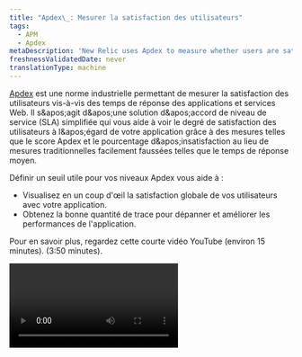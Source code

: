 ```yaml
---
title: "Apdex\_: Mesurer la satisfaction des utilisateurs"
tags:
  - APM
  - Apdex
metaDescription: 'New Relic uses Apdex to measure whether users are satisfied, tolerating, or dissatisfied with your app''s response time.'
freshnessValidatedDate: never
translationType: machine
---
```


[Apdex](https://www.apdex.org/) est une norme industrielle permettant de mesurer la satisfaction des utilisateurs vis-à-vis des temps de réponse des applications et services Web. Il s&amp;apos;agit d&amp;apos;une solution d&amp;apos;accord de niveau de service (SLA) simplifiée qui vous aide à voir le degré de satisfaction des utilisateurs à l&amp;apos;égard de votre application grâce à des mesures telles que le score Apdex et le pourcentage d&amp;apos;insatisfaction au lieu de mesures traditionnelles facilement faussées telles que le temps de réponse moyen.

Définir un seuil utile pour vos niveaux Apdex vous aide à :

* Visualisez en un coup d&apos;œil la satisfaction globale de vos utilisateurs avec votre application.
* Obtenez la bonne quantité de trace pour dépanner et améliorer les performances de l&apos;application.

<TechTileGrid>
  <TechTile name="Go agent" icon="logo-go" to="https://one.newrelic.com/nr1-core?state=985d4005-ba90-a8c7-1da1-2af34539b03b" />

  <TechTile name="Java agent" icon="logo-java" to="https://one.newrelic.com/nr1-core?state=80d18bcb-4919-1fcb-2b77-9406838eb916" />

  <TechTile name=".NET agent" icon="logo-dotnet" to="https://one.newrelic.com/nr1-core?state=30e93090-6dfa-6b70-8e75-472f54414355" />

  <TechTile name="Node.js agent" icon="logo-nodejs" to="https://one.newrelic.com/marketplace/install-data-source?state=be2e62fa-cc3b-c428-27c4-8d662c9e80a1" />

  <TechTile name="PHP agent" icon="logo-php" to="https://one.newrelic.com/nr1-core?state=aa633b41-72d4-009c-3abf-55dcf64894fe" />

  <TechTile name="Python agent" icon="logo-python" to="https://one.newrelic.com/nr1-core?state=20fda75b-58fb-a92a-f9e1-7b052035c6e8" />

  <TechTile name="Ruby agent" icon="logo-ruby" to="https://one.newrelic.com/nr1-core?state=d69143ab-605c-579b-25bf-cc6e5fee5b80" />
</TechTileGrid>

Pour en savoir plus, regardez cette courte vidéo YouTube (environ 15 minutes). (3:50 minutes).

<Video id="VqOLmXxpkTw" type="youtube" />

##

## Comment utiliser Apdex [#what-is]

Le score Apdex est une valeur de rapport entre le nombre de requests satisfaites et tolérantes et le nombre total requests effectuées. Chaque demande satisfaite compte comme une demande, tandis que chaque demande tolérée compte comme une demi-demande satisfaite.

Un score Apdex varie de 0 à 1, 0 étant le pire score possible (100 % des temps de réponse étaient frustrés) et 1 étant le meilleur score possible (100 % des temps de réponse étaient satisfaits).

<DNT>
  **Example Apdex score:**
</DNT>

Pendant une période de 2 minutes, un hôte traite 200 requests. Le seuil Apdex T = 0,5 seconde (500 ms). Cette valeur est arbitraire et est sélectionnée par l&apos;utilisateur.

* 170 des requests ont été traitées dans un délai de 500 ms, elles sont donc classées comme satisfaites.
* 20 des requests ont été traitées entre 500 ms et 2 secondes (2000 ms), elles sont donc classées comme Tolérantes.
* Les 10 autres n’ont pas été traités correctement ou ont pris plus de 2 secondes, ils sont donc classés comme frustrés.

Le score Apdex résultant est de 0,9 : `(170 + (20/2))/200 = 0.9`.

<Callout variant="important">
  La formule utilisée pour calculer le score Apdex est conçue pour les applications à haut débit. Si le débit de votre application est inférieur à 100 RPM, les données collectées ne sont pas suffisantes pour déterminer un score stable. L&apos;instabilité peut entraîner un comportement inattendu de la condition d&apos;alerte Apdex.
</Callout>

## Nombre d&apos;Apdex

Apdex suit trois décomptes de réponses :

* <DNT>**Satisfied:**</DNT> Le temps de réponse est inférieur ou égal à T.
* <DNT>**Tolerating:**</DNT> Le temps de réponse est supérieur à T et inférieur ou égal à 4T. Dans cet exemple, 4 x 1,2 = 4,8 secondes est le temps de réponse maximal tolérable.
* <DNT>**Frustrated:**</DNT> Le temps de réponse est supérieur à 4T ou la requête renvoie une erreur côté serveur. Un [taux d&apos;erreur élevé](/docs/apm/applications-menu/error-analytics/introduction-error-analytics) peut vous amener à avoir un temps de réponse moyen satisfaisant, mais un score Apdex médiocre.

La valeur `apdex_f` de votre fichier de configuration est quatre fois supérieure à la valeur Apdex T de votre serveur d&amp;apos;applications. Ce seuil est utile, par exemple, avec [trace de transaction](/docs/traces/configuring-transaction-traces). Pour plus d&amp;apos;informations, consultez la [documentation du fichier de configuration](/docs/agents/manage-apm-agents/configuration/configure-agent) de votre agent New Relic.

Le calcul du temps changera en fonction du paramètre T de votre propre application. Dans l’exemple suivant, T = 1,2 seconde.

<table>
  <thead>
    <tr>
      <th>
        <DNT>
          **Level**
        </DNT>
      </th>

      <th>
        <DNT>
          **Multiplier**
        </DNT>
      </th>

      <th>
        <DNT>
          **Time (T Example = 1.2)**
        </DNT>
      </th>
    </tr>
  </thead>

  <tbody>
    <tr>
      <td>
        Satisfait
      </td>

      <td>
        T ou moins
      </td>

      <td>
        &lt;= 1,2 seconde
      </td>
    </tr>

    <tr>
      <td>
        Toléré
      </td>

      <td>
        &gt;T, &lt;= 4T
      </td>

      <td>
        Entre 1,2 et 4,8 secondes
      </td>
    </tr>

    <tr>
      <td>
        Frustré
      </td>

      <td>
        &gt; 4T
      </td>

      <td>
        Plus de 4,8 secondes
      </td>
    </tr>
  </tbody>
</table>

Après avoir défini vos niveaux Apdex, utilisez l&apos;une des [ressources de New Relic pour vous aider à identifier et à résoudre les problèmes](/docs/apm/new-relic-apm/apdex/view-your-apdex-score) qui indiquent une mauvaise expérience client avec votre application.

Vous pouvez définir plusieurs valeurs Apdex T pour chacune d&apos;entre elles :

<table>
  <thead>
    <tr>
      <th style={{ width: "200px" }}>
        Mesures Apdex
      </th>

      <th>
        Commentaires
      </th>
    </tr>
  </thead>

  <tbody>
    <tr>
      <td>
        Applications APM
      </td>

      <td>
        APM monitore les performances de ces applications. Pour [définir leurs paramètres Apdex](/docs/apm/new-relic-apm/apdex/change-your-apdex-settings), utilisez l&amp;apos;UI APM. Vous pouvez trouver <DNT>**Apdex**</DNT> sur la page [de résumé de l&apos;APM](/docs/apm/applications-menu/monitoring/apm-overview-page) .
      </td>
    </tr>

    <tr>
      <td>
        Applications de navigateur
      </td>

      <td>
        Browser monitore l’expérience finale de l’utilisateur pour ces applications. Au lieu d&apos;utiliser Apdex pour monitorer votre utilisateur, nous vous recommandons [Core Web Vitals](/docs/journey-performance/guide-to-monitoring-core-web-vitals).
      </td>
    </tr>

    <tr>
      <td>
        clé de transaction
      </td>

      <td>
        Il s’agit [de transactions importantes pour votre entreprise](/docs/apm/transactions/key-transactions/introduction-key-transactions) que vous choisissez de monitorer. Vous pouvez [définir les paramètres Apdex pour la clé de transaction](/docs/apm/transactions/key-transactions/create-update-key-transactions) sur la page <DNT>**Key transactions**</DNT> .

        <Callout variant="important">
          Le paramètre Apdex de la transaction clé remplace la valeur T de cette application. Pour plus de détails, voir [la clé de transaction Apdex](/docs/apm/transactions/key-transactions/create-update-key-transactions#apdex).
        </Callout>
      </td>
    </tr>
  </tbody>
</table>

## Alerte Apdex [#apdex-alerts]

Vous pouvez également [configurer la condition d&apos;alerte](/docs/alerts/create-alert/create-alert-condition/alert-conditions) pour Apdex. Lorsque le score Apdex dépasse le [seuil](/docs/alerts/new-relic-alerts/configuring-alert-policies/define-thresholds-trigger-alert) que vous définissez, New Relic envoie une alerte au mécanisme de notification (canal).

## Pages d&apos;erreurs [#error]

Toute requête qui renvoie une erreur côté serveur telle que `500: Application Error` est une réponse frustrante, quelle que soit sa vitesse de retour. Vous pouvez utiliser Apdex pour visualiser l&amp;apos;impact de ces erreurs, puis identifier et résoudre ces erreurs avec les outils [d&apos;analyse d&apos;erreurs](/docs/apm/applications-menu/error-analytics/introduction-error-analytics) et [de profil d&apos;erreur](/docs/apm/applications-menu/error-analytics/apm-error-profiles-troubleshoot-trends) intégrés de New Relic.

## Pourcentage d&apos;insatisfaction [#dissatisfaction]

Le <DNT>**dissatisfaction percentage**</DNT> est le pourcentage de l&amp;apos;insatisfaction totale ressentie par l&amp;apos;utilisateur de l&amp;apos;application qui est contribué par une transaction.

<DNT>
  **Example Apdex dissatisfaction calculation:**
</DNT>

Frustrations (Transaction) + Tolérances (Transaction)/2

Frustrations (App) + Tolérances (App)/2

Pour [visualiser le pourcentage d&apos;insatisfaction](/docs/apm/new-relic-apm/apdex/view-your-apdex-score#apdex-dissat), vous pouvez trier vos transactions par les plus insatisfaisantes.

Si une transaction est toujours frustrante et lente mais rarement visitée, cela ne contribuera pas beaucoup à l&apos;insatisfaction totale de l&apos;application. À l’inverse, si une transaction est normalement rapide, mais a un débit élevé, cela peut contribuer à une grande partie de l’insatisfaction de l’application simplement parce qu’elle contribue à une grande partie du trafic de votre application.

## Personnaliser les visualisations Apdex [#insights]

Utilisez le générateur de requêtes pour personnaliser la façon dont vous visualisez Apdex :

* [Créez un dashboard](/docs/query-your-data/explore-query-data/query-builder/introduction-query-builder) pour analyser et partager vos données Apdex.
* [Analysez vos données Apdex](/docs/insights/new-relic-insights/using-new-relic-query-language/nrql-reference#func-apdex) avec la requête NRQL .

## Modifier les paramètres Apdex

Vous pouvez définir des valeurs Apdex T pour chaque application. Vous pouvez également définir un seuil Apdex T individuel pour [la transaction clé](/docs/apm/transactions/key-transactions/introduction-key-transactions).

Pour un aperçu rapide des raisons pour lesquelles les mesures Apdex sont importantes et comment savoir quel seuil convient à votre application, regardez cette courte vidéo YouTube (environ 150 Mbit/s). (3:40 minutes).

<Video id="RoLIBfEpYZg" type="youtube" />

<CollapserGroup>
  <Collapser className="freq-link" id="apm-apdex" title="Modifier les paramètres APM Apdex">
    Vous ne pouvez modifier le seuil Apdex que pour les applications qui signalent activement des données. Par exemple, si l&apos;une de vos applications n&apos;effectue pas de rapport, vous ne verrez pas ses options de configuration Apdex.

    Le seuil Apdex T par défaut pour un serveur d&apos;applications est de 0,5 seconde. Pour modifier le seuil du serveur d&apos;applications par défaut pour la transaction Web :

    1. Allez à <DNT>**[one.newrelic.com &gt; All capabilities](https://one.newrelic.com/all-capabilities) &amp;gt; (select an app) &amp;gt; Settings &amp;gt; Application &amp;gt; Application settings**</DNT>.
    2. Dans la section <DNT>**Application server**</DNT> , définissez la valeur <DNT>**Apdex T**</DNT> (en secondes) pour cette application.
    3. Sélectionnez <DNT>**Save application settings**</DNT>.

    Après avoir modifié les paramètres Apdex, une barre verticale noire apparaît dans le graphique principal sur la [page APM <DNT>**Summary**</DNT> ](/docs/apm/applications-menu/monitoring/apm-overview-page).
  </Collapser>
</CollapserGroup>
